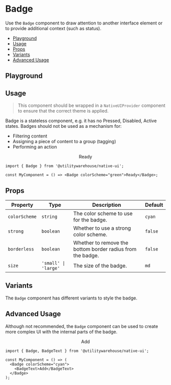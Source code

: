 

<BackToTopButton />

<Meta of={BadgeStories} />

<ViewFigmaButton url="https://www.figma.com/file/3RY3OvLA88yZksRjOfjQJm/UW-App-UI?type=design&node-id=2960-3929&mode=dev" />

# Badge

Use the `Badge` component to draw attention to another interface element or to provide additional context (such as status).

- [Playground](#playground)
- [Usage](#usage)
- [Props](#props)
- [Variants](#variants)
- [Advanced Usage](#advanced-usage)

## Playground

<Primary />

<Controls />

## Usage

> This component should be wrapped in a `NativeUIProvider` component to ensure that the correct theme is applied.

Badge is a stateless component, e.g. it has no Pressed, Disabled, Active states. Badges should not be used as a mechanism for:

- Filtering content
- Assigning a piece of content to a group (tagging)
- Performing an action

<Canvas>
  <NativeUIProvider>
    <Center>
      <Badge colorScheme="green">Ready</Badge>
    </Center>
  </NativeUIProvider>
</Canvas>

```tsx
import { Badge } from '@utilitywarehouse/native-ui';

const MyComponent = () => <Badge colorScheme="green">Ready</Badge>;
```

## Props

| Property      | Type                 | Description                                                | Default |
| ------------- | -------------------- | ---------------------------------------------------------- | ------- |
| `colorScheme` | `string`             | The color scheme to use for the badge.                     | `cyan`  |
| `strong`      | `boolean`            | Whether to use a strong color scheme.                      | `false` |
| `borderless`  | `boolean`            | Whether to remove the bottom border radius from the badge. | `false` |
| `size`        | `'small' \| 'large'` | The size of the badge.                                     | `md`    |

## Variants

The `Badge` component has different variants to style the badge.

<Canvas of={BadgeStories.Variants} />

## Advanced Usage

Although not recommended, the `Badge` component can be used to create more complex UI with the internal parts of the badge.

<Canvas>
  <NativeUIProvider>
    <Center>
      <Badge colorScheme="cyan">
        <BadgeText>Add</BadgeText>
      </Badge>
    </Center>
  </NativeUIProvider>
</Canvas>

```tsx
import { Badge, BadgeText } from '@utilitywarehouse/native-ui';

const MyComponent = () => (
  <Badge colorScheme="cyan">
    <BadgeText>Add</BadgeText>
  </Badge>
);
```
